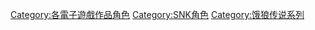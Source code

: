 [[Category:各電子遊戲作品角色|Category:各電子遊戲作品角色]]
[[Category:SNK角色|Category:SNK角色]]
[[Category:饿狼传说系列|Category:饿狼传说系列]]